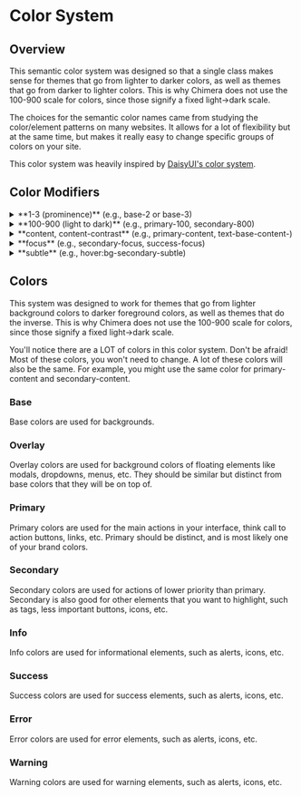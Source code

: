 
# Color System

## Overview

This semantic color system was designed so that a single class makes sense for themes that go from lighter to darker colors, as well as themes that go from darker to lighter colors. This is why Chimera does not use the 100-900 scale for colors, since those signify a fixed light->dark scale.

The choices for the semantic color names came from studying the color/element patterns on many websites. It allows for a lot of flexibility but at the same time, but makes it really easy to change specific groups of colors on your site.

This color system was heavily inspired by [DaisyUI's color system](https://daisyui.com/docs/colors).

## Color Modifiers

<details>
  <summary>**1-3 (prominence)** (e.g., base-2 or base-3)</summary>
  
  1 being the most prominent color and 3 being least prominent color Used for backgrounds,
  text, or other elements where you need to create subtle contrast.

![Prominence Example](/prominence-example.png)

So why don't
we use 100-900 for these colors too? Let's say your background is base-100 and
a card on the background is base-200. This makes total sense in light mode,
where white is the background and a light grey layers on top of that. It no
longer makes sense if you want to switch to a dark mode where the background
is black and the card is supposed to be dark grey.

</details>

<details>
  <summary>**100-900 (light to dark)** (e.g., primary-100, secondary-800)</summary>
  100 is the lightest color and 900 is the darkest color. This is the scale that Tailwind uses for colors. The components in Chimera **do not** use these for default styles, but they are available for use from the default Tailwind theme. I suggest keeping these in your arsenal for when you really need to use a color that is not in the color system!

Fun thing I stumbled upon while researching, [this is the Tweet thread](https://twitter.com/adamwathan/status/920706866283364352?lang=en) Adam Wathan started when he was researching the same thing!

![100-900 Example](/100-900-example.png)
[From Tailwind's Customizing Colors](https://tailwindcss.com/docs/customizing-colors)

</details>
<details>
  <summary>**content, content-contrast** (e.g.,  primary-content, text-base-content-) </summary>
  This is used for text or other content that is on top of a background color.

The `-contrast` modifier is used when the content color does not provide enough contrast. For example, if primary-content is white and does not have enough contrast on a `bg-primary-subtle`. In this case, you would use `primary-content-contrast`. However, `-contrast` is not always needed. For example, if your warning, warning-focus, and warning-subtle are all yellows that would be better with dark text, you should set both `warning-content` and `warning-content-contrast` to the same color.

The content modifier can be used with either the prominence modifier or a contrast modifier. Examples:

- `primary-content`
- `primary-content-contrast`
- `primary-content-2`

![Content Example](../../public/content-example.png)

</details>

<details>
  <summary>**focus** (e.g., secondary-focus, success-focus)</summary>
  Focus colors are used for elements like buttons, alerts, icons, etc. They are used
  when the element is focused or hovered.
</details>

<details>
  <summary>**subtle** (e.g., hover:bg-secondary-subtle)</summary>
  Subtle colors are used for elements like buttons, alerts, icons, etc. They are
  often used for background colors when the element is hovered or focused. ![Subtle
  Example](/subtle-example.png)
</details>

## Colors

This system was designed to work for themes that go from lighter background colors to darker foreground colors, as well as themes that do the inverse. This is why Chimera does not use the 100-900 scale for colors, since those signify a fixed light->dark scale.

You'll notice there are a LOT of colors in this color system. Don't be afraid! Most of these colors, you won't need to change. A lot of these colors will also be the same. For example, you might use the same color for primary-content and secondary-content.

### Base

Base colors are used for backgrounds.

<ColorTable colors={colorSystem.base} />

### Overlay

Overlay colors are used for background colors of floating elements like modals, dropdowns, menus, etc. They should be similar but distinct from base colors that they will be on top of.

<ColorTable colors={colorSystem.overlay} />

### Primary

Primary colors are used for the main actions in your interface, think call to action buttons, links, etc. Primary should be distinct, and is most likely one of your brand colors.

<ColorTable colors={colorSystem.primary} />

### Secondary

Secondary colors are used for actions of lower priority than primary. Secondary is also good for other elements that you want to highlight, such as tags, less important buttons, icons, etc.

<ColorTable colors={colorSystem.secondary} />

### Info

Info colors are used for informational elements, such as alerts, icons, etc.

<ColorTable colors={colorSystem.info} />

### Success

Success colors are used for success elements, such as alerts, icons, etc.

<ColorTable colors={colorSystem.success} />

### Error

Error colors are used for error elements, such as alerts, icons, etc.

<ColorTable colors={colorSystem.error} />

### Warning

Warning colors are used for warning elements, such as alerts, icons, etc.

<ColorTable colors={colorSystem.warning} />
